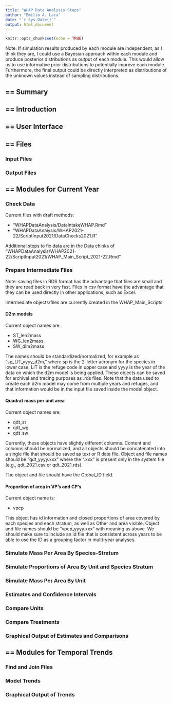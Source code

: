 ```yaml
---
title: "WHAP Data Analysis Steps"
author: "Emilio A. Laca"
date: "`r Sys.Date()`"
output: html_document
---
```


```r
knitr::opts_chunk$set(echo = TRUE)
```

Note: If simulation results produced by each module are independent, as I think they are, I could use a Bayesian approach within each module and produce posterior distributions as output of each module. This would allow us to use informative prior distributions to potentially improve each module. Furthermore, the final output could be directly interpreted as distributions of the unknown values instead of sampling distributions.

## == Summary

## == Introduction

## == User Interface


## == Files

### Input Files

### Output Files
## == Modules for Current Year
### Check Data

Current files with draft methods:

- "WHAPDataAnalysis/DataIntakeWHAP.Rmd"
- "WHAPDataAnalysis/WHAP2021-22/ScriptInput2021/DataChecks2021.R"

Additional steps to fix data are in the Data chinks of
"WHAPDataAnalysis/WHAP2021-22/ScriptInput2021/WHAP_Main_Script_2021-22.Rmd"

### Prepare Intermediate Files

Note: saving files in RDS format has the advantage that files are small and they are read back in very fast. Files in csv format have the advantage that they can be used directly in other applications, such as Excel.

Intermediate objects/files are currently created in the WHAP_Main_Scripts:

#### D2m models

Current object names are:

- ST_len2mass
- WG_len2mass
- SW_dim2mass

The names should be standardized/normalized, for example as "sp_LIT_yyyy_d2m," where sp is the 2-letter acronym for the species in lower case, LIT is the refuge code in upper case and yyyy is the year of the data on which the d2m model is being applied. These objects can be saved for archival and tracing purposes as .rds files. Note that the data used to create each d2m model may come from multiple years and refuges, and that information would be in the input file saved inside the model object. 

#### Quadrat mass per unit area

Current object names are:

- qdt_st
- qdt_wg
- qdt_sw

Currently, these objects have slightly different columns. Content and columns should be normalized, and all objects should be concatenated into a single file that should be saved as text or R data file. Object and file names should be "qdt_yyyy.xxx" where the ".xxx" is present only in the system file (e.g., qdt_2021.csv or qdt_2021.rds).

The object and file should have the G;obal_ID field.

#### Proportion of area in VP's and CP's

Current object name is:

- vpcp

This object has id information and closed proportions of area covered by each species and each stratum, as well as Other and area visible. Object and file names should be "vpcp_yyyy.xxx" with meaning as above. We should make sure to include an id file that is consistent across years to be able to use the ID as a grouping factor in multi-year analyses.

### Simulate Mass Per Area By Species-Stratum

### Simulate Proportions of Area By Unit and Species Stratum

### Simulate Mass Per Area By Unit

### Estimates and Confidence Intervals

### Compare Units

### Compare Treatments

### Graphical Output of Estimates and Comparisons

## == Modules for Temporal Trends

### Find and Join Files

### Model Trends

### Graphical Output of Trends

